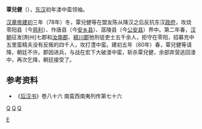 {{expand|time=2014-07-06T13:57:03+00:00}}
{{refimprove|time=2014-07-06T13:57:03+00:00}}
'''覃兒健'''（{{bd|？||80年||catIdx=Q覃}}），[[东汉|东汉]]初年溇中蛮领袖。

[[汉章帝|汉章帝]][[建初_(东汉)|建初]]三年（78年）冬，覃兒健等在盟友陈从降汉之后反抗东汉[[政府|政府]]，攻烧零阳县（今[[慈利|慈利]]）、作唐县（今[[安乡县|安乡县]]）、孱陵县（今[[公安县|公安县]]）界中。第二年春，[[汉朝|汉朝]]征发[荆州]七郡和[[汝南郡|汝南郡]]、[[颍川郡|颍川郡]]弛刑徒吏士五千余人，拒守在零阳，招募充中五里蛮精夫没有反叛的四千人，攻打澧中蛮。建初五年（80年）春，覃兒健等请降，朝廷不许。郡因进兵，与战在宏下大破溇中蛮，斩杀覃兒健，余部弃营逃回溇中，再次乞降，朝廷接受了。

==参考资料==
*《[[后汉书|后汉书]]》卷八十六 南蛮西南夷列传第七十六
{{DEFAULTSORT:Q}}
[[Category:覃姓|E]]
[[category:常德人|Q]]
[[category:漢朝民變領袖|Q]]
[[category:东汉军事人物|Q]]
{{汉朝人物小作品}}